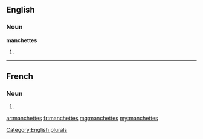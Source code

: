 ==English==

===Noun===
'''manchettes'''

# {{plural of|manchette}}

[[Category:English plurals]]

----

==French==

===Noun===
{{head|fr|plural}} {{f-p}}

# {{plural of|manchette|lang=fr}}

[[ar:manchettes]]
[[fr:manchettes]]
[[mg:manchettes]]
[[my:manchettes]]